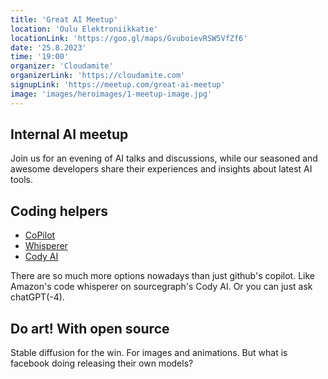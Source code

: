 ```yaml
---
title: 'Great AI Meetup'
location: 'Oulu Elektroniikkatie'
locationLink: 'https://goo.gl/maps/GvuboievRSW5VfZf6'
date: '25.8.2023'
time: '19:00'
organizer: 'Cloudamite'
organizerLink: 'https://cloudamite.com'
signupLink: 'https://meetup.com/great-ai-meetup'
image: 'images/heroimages/1-meetup-image.jpg'
---
```


## Internal AI meetup
Join us for an evening of AI talks and discussions, while our seasoned and awesome developers share their experiences and insights about latest AI tools. 

## Coding helpers

- [CoPilot](https://github.com/features/copilot)
- [Whisperer](https://aws.amazon.com/pm/codewhisperer/)
- [Cody AI](https://about.sourcegraph.com/demo/cody)

There are so much more options nowadays than just github's copilot. Like Amazon's code whisperer on sourcegraph's Cody AI. Or you can just ask chatGPT(-4). 

## Do art! With open source
Stable diffusion for the win. For images and animations. But what is facebook doing releasing their own models? 

